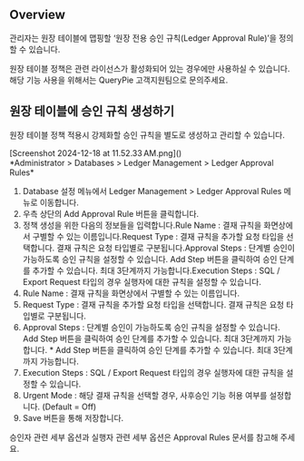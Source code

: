 
## Overview
관리자는 원장 테이블에 맵핑할 ‘원장 전용 승인 규칙(Ledger Approval Rule)’을 정의할 수 있습니다.

<Callout type="important">
원장 테이블 정책은 관련 라이선스가 활성화되어 있는 경우에만 사용하실 수 있습니다. 해당 기능 사용을 위해서는 QueryPie 고객지원팀으로 문의주세요. 
</Callout>

## 원장 테이블에 승인 규칙 생성하기
원장 테이블 정책 적용시 강제화할 승인 규칙을 별도로 생성하고 관리할 수 있습니다.

<p align="center">
<div>[Screenshot 2024-12-18 at 11.52.33 AM.png]()</div>
*Administrator &gt; Databases &gt; Ledger Management &gt; Ledger Approval Rules*
</p>

1. Database 설정 메뉴에서 Ledger Management > Ledger Approval Rules 메뉴로 이동합니다.
2. 우측 상단의 Add Approval Rule 버튼을 클릭합니다.
3. 정책 생성을 위한 다음의 정보들을 입력합니다.Rule Name : 결재 규칙을 화면상에서 구별할 수 있는 이름입니다.Request Type : 결재 규칙을 추가할 요청 타입을 선택합니다. 결재 규칙은 요청 타입별로 구분됩니다.Approval Steps : 단계별 승인이 가능하도록 승인 규칙을 설정할 수 있습니다. Add Step 버튼을 클릭하여 승인 단계를 추가할 수 있습니다. 최대 3단계까지 가능합니다.Execution Steps : SQL / Export Request 타입의 경우 실행자에 대한 규칙을 설정할 수 있습니다.
  1. Rule Name : 결재 규칙을 화면상에서 구별할 수 있는 이름입니다.
  2. Request Type : 결재 규칙을 추가할 요청 타입을 선택합니다. 결재 규칙은 요청 타입별로 구분됩니다.
  3. Approval Steps : 단계별 승인이 가능하도록 승인 규칙을 설정할 수 있습니다. Add Step 버튼을 클릭하여 승인 단계를 추가할 수 있습니다. 최대 3단계까지 가능합니다.
    * Add Step 버튼을 클릭하여 승인 단계를 추가할 수 있습니다. 최대 3단계까지 가능합니다.
  4. Execution Steps : SQL / Export Request 타입의 경우 실행자에 대한 규칙을 설정할 수 있습니다.
4. Urgent Mode : 해당 결재 규칙을 선택할 경우, 사후승인 기능 허용 여부를 설정합니다. (Default = Off)
5. Save 버튼을 통해 저장합니다.

승인자 관련 세부 옵션과 실행자 관련 세부 옵션은 Approval Rules 문서를 참고해 주세요.
